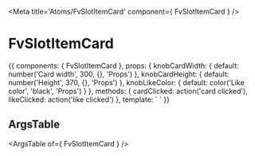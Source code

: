 
<Meta title='Atoms/FvSlotItemCard' component={ FvSlotItemCard } />

# FvSlotItemCard

<Canvas>
<Story name='Common' height='150px'>{{
  components: { FvSlotItemCard },
  props: {
    knobCardWidth: {
      default: number('Card width', 300, {}, 'Props')
    },
    knobCardHeight: {
      default: number('Height', 370, {}, 'Props')
    },
    knobLikeColor: {
      default: color('Like color', 'black', 'Props')
    }
  },
  methods: {
    cardClicked: action('card clicked'),
    likeClicked: action('like clicked')
  },
  template: `<FvSlotItemCard
    :cardWidth="knobCardWidth"
    :cardHeight="knobCardHeight"
    :likeColor="knobLikeColor"
    @card:clicked="cardClicked"
    @like:clicked="likeClicked"
  >
  </FvSlotItemCard>`
}}</Story>
</Canvas>

## ArgsTable

<ArgsTable of={ FvSlotItemCard } />
